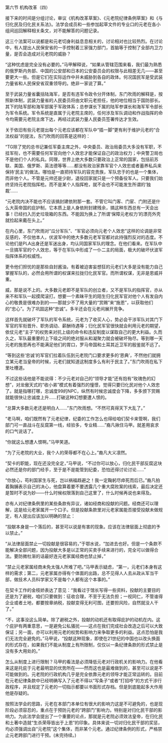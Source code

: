 

第六节 机构改革（四）

接下来的时间是分组讨论，审议《机构改革草案》、《元老院纪律条例草案》和《与归化民及归化民关系法》。法学会成员和一些参加起草文件的专业口的元老在各小组间巡回解释相关条文，对不能解答的问题记录。

这三个法案可以说都是和元老切身利益息息相关的，讨论相对也比较热烈。在讨论中，有人提出人民保安省的一手控制着三家强力部门，首脑等于控制了全部内卫力量，是否会造成对元老院的威胁？

“这种忧虑是完全没有必要的。”马甲解释说，“如果从管辖范围来看，我们最为熟悉的俄罗斯内务部、中国的公安部和日本的公安委员会的权限与此相差无几――甚至要更大一些。但是它们在实际运作中并未威胁到各自的政体。何况国民军是受武装力量省和人民保安省双重领导的。绝非一家说了算。”

至于武装力量省囊括陆海军，是否有违军令政令分开体制，东门吹雨的解释是，按照新体制，武装力量省的人民委员将由文职元老担任，他的地位相当于国防部长。其下的陆军部和海军部属于军政体系；总参谋长下属的陆军参谋长和海军军令部长为军令系统。军令系统是直属于元老院主席的，任何涉及军队调动和作战指挥的命令均需要元老院主席下达，再经过武装力量人民委员签署传达才生效。

关于依旧有些元老提出每个元老应该都在军队中“插一脚”更有利于维护元老的“合法权益”的提法，东门吹雨的回答是这样的：

“TG除了党的总书记兼任军委主席之外，中央委员、政治局委员大多没有军职，不挂军衔，也不需要任何军官向他个人效忠才能保证自己的政治权力；中央警卫局也不是他们个人的私兵。同理，世界上绝大多数只要政治上正常的国家，包括前苏联、美国、俄罗斯、英法德等等……都没有政治家靠军官个人效忠或者蓄养私兵来保持‘民主’的做法。哪怕是一直把持军队的容克贵族，军队忠于的也是一个集体，而非他个人。不管是元帅还是少尉，退役回家就只是一个预备役军人。只要我们始终坚持元老院指挥枪。而不是某个人指挥枪，就不会也不可能发生所谓的‘独裁’……

“元老院内决不能也不应该搞封建依附那一套。不管它叫门客、门宦、门附还是什么大英帝国的庇护制，它本质上是人身依附封建残余，搞这种东西总有一天会出事！已经扫入历史垃圾箱的东西。不能因为换上了所谓‘保障元老权力’的漂亮外壳就捡起来戴在头上。”

在内心里，东门吹雨对“瓜分军队”、“军官必须向元老个人效忠”这样的论调是非常反感的，不仅他本人，伏波军中的绝大多数元老军官都对此持强烈反对的态度。不论他们是PLA出身还是军迷出身，均认同国家军队的理念。在他们看来。在军队中一旦搞军官的个人效忠，等于在军队中形成了一仆二主的局面，极大的破坏伏波军指挥体系的权威性。

更令他们担忧的是那些自封酱油，有着被迫害妄想狂的元老们大多是没有能力自己掌握军队的，必然会用所谓的权谋来拉拢归化民军官。而所谓权谋，无非是恩威并重。

威，那是说不上的。大多数元老即不是军队的创立者，又不是军队的指挥官，亦从来不和军队一起摸爬滚打。想要一个素昧平生的陌生归化民军官对他个人有发自内心的敬畏是很难办到的――那就少不了用大量的“赏赐”来“施恩”，以获取他们的“忠心”。为了巩固这种“忠诚”。多半还会在元老间展开竞争。

这样首先就破坏了军队的军令系统，元老为了收买人心，势必会干涉军队对其门下军官的军衔晋升、职务调动、薪酬待遇等；归化民军官很快就会利用元老的期望，依仗元老“主子”的权势来对抗上级的命令和违反制度以谋取自己的更大利益。久而久之，军队最重要的上下级之间的绝对服从和凝聚力就会被破坏殆尽。等到哪一天元老的施恩再也不能满足他们的胃口，罗马帝国和土耳其近卫军的殷鉴就不远了。

“等到这些‘忠诚’的军官们拉着队伍到元老院门口要求更多的‘恩典’，不然他们就拥立某元老当皇帝的时候，元老们就知道这制度多么有利于民主了。”东门吹雨在私下里吐槽道。

不过这些话他是不能说得：不少元老对自己的“领导才能”还有抱有“玫瑰色的幻想”，对龙傲天式的“收小弟”模式有着强烈的憧憬，觉得只要归化民对他个人效忠了。就是指哪打哪，忠诚度99的NPC，纵然有时候忠诚度会下降，多多颁下赏赐就能很快让忠诚度上升……打破这种幻想要遭人恨的。

“总算大多数元老还是明白人……”东门吹雨想。“不然可真得天下大乱了。”

“老马啊，咱们既然有了元老纪律，纪委的工作怎么也得给咱们契卡来管啊，我们部门可一直战斗在反腐第一线，经验多，专业精……”裔凡揪住马甲。就差用哀求的口气说话了。

“你就这么想遭人恨啊。”马甲笑道。

“为了元老院的大业，我个人的荣辱都不在心上。”裔凡大义凛然。

“契卡的职能，现在还没完全定，”马甲说，“不过你可以放心，归化民干部反腐这块必然还是你的部门经手，至于是不是能管到纪委，恐怕还得讨论讨论……”

“你放心，苟利国家生与死，岂以祸福趋避之！我一定鞠躬尽瘁死而后已。”裔凡拍着胸脯表示自己的决心，他盘算着要不要透露几个重大腐败案的线索，最后决定还是暂时不说为妙――什么时候权限落到自己这里了，什么时候再说也来得及。

亦有人对纪律条例里的某些条款有异议，诸如经商和投献的问题。经商还可以理解，这是给元老家属开一个口子。但是投献条款里对元老家属能否接受投献未做规定，有人提出应该加以明确的禁止：

“投献本身是一个落后的，甚至可以说是有害的现象。应该在法律层面上彻底的予以禁止。”

“从法律层面禁止一切投献是很容易的，”于鄂水说，“加进去也好。但是一个条款不能解决全部问题，因为投献大多是以正常的买卖手续来进行的，完全可以做得合法。要防微杜渐的话最好连元老家属经商也禁止掉，”

“禁止元老家属经商未免太强人所难了吧。”马甲表示疑虑，“第一，元老们本身有这样的需求；第二，元老家属亦得有个体面的出路，总不见得人人去从政从军当干部，做技术人员科学家又不是每个人都有这个本事的。”

在契卡工作的金枝娇表达了意见：“我看过于馆长写得一些资料，投献的主要目的还是为了避税，咱们只要做到：征收合理，不至于无法负担；一视同仁，不管谁得企业或者土地，都要按章纳税，投献变得无利可图，还要担风险，自然就没人干了。”

“不，这事没这么简单。除了避税之外，投献的动机还有取得庇护的动机在内。这个庇护有两重意思，一是避免公私骚扰――这点在我们完成社会改造之后可以大致保证；另一面，亦可以利用元老的权势和影响力来争取更多的利益。这点恐怕是我们无法完全避免的。”马甲说，“投献这种现象，即使在21世纪的中国也以改头换面的形式存在，如果我们不能从制度上有所限制，仅仅以一条纪律条款的形式禁止是没有多大用处的。”

怎么从制度上进行限制？马甲的看法是必须降低元老对行政机关的影响力。在他看来这是托庇于元老最明显的优势所在――然而这也是最难做到的，甚至可以说是不可能做到的。元老院的行政机构几乎是完全依靠元老的领导才能正常运转的。目前在元老纪律条款中已经明确写入了元老不得以“写条子”或者“打招呼”的方式干涉行政程序，并且规定了元老的一切指示都要以书面形式存档。但是到底能起多大作用他是存疑的。

按照法学会的思路，元老在本部门本单位有很大的影响力这是不可避免的，也是现阶段必须容忍的，重点在于预防元老的“跨部门”影响力。特别是对归化民干部的影响力。为此法学会提出了一个重要的论点，那就是元老院必须效法皇帝，在归化民和土著中造就“生杀荣辱皆出于上恩”的印象。具体来说一切对归化民干部的奖惩，均必须强调出自“元老院”这个集体，而非某个元老。通过纪律条例的形式，严格禁止元老跨部门进行干预。(未完待续。)

